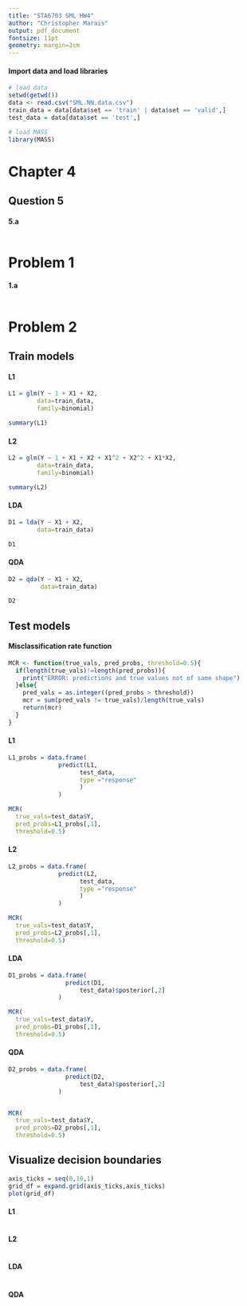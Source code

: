 ```yaml
---
title: "STA6703 SML HW4"
author: "Christopher Marais"
output: pdf_document
fontsize: 11pt
geometry: margin=2cm
---
```

#### Import data and load libraries

```R
# load data
setwd(getwd())
data <- read.csv("SML.NN.data.csv")
train_data = data[data$set == 'train' | data$set == 'valid',]
test_data = data[data$set == 'test',]

# load MASS
library(MASS)
```

# Chapter 4
## Question 5
#### 5.a
```R

```

# Problem 1
#### 1.a

```R

```

# Problem 2
## Train models
#### L1

```R
L1 = glm(Y ~ 1 + X1 + X2, 
        data=train_data, 
        family=binomial)

summary(L1)
```

#### L2

```R
L2 = glm(Y ~ 1 + X1 + X2 + X1^2 + X2^2 + X1*X2, 
        data=train_data, 
        family=binomial)

summary(L2)
```

#### LDA

```R
D1 = lda(Y ~ X1 + X2,
        data=train_data)

D1
```

#### QDA

```R
D2 = qda(Y ~ X1 + X2,
         data=train_data)

D2
```

## Test models
#### Misclassification rate function
```R
MCR <- function(true_vals, pred_probs, threshold=0.5){
  if(length(true_vals)!=length(pred_probs)){
    print("ERROR: predictions and true values not of same shape")
  }else{
    pred_vals = as.integer((pred_probs > threshold))
    mcr = sum(pred_vals != true_vals)/length(true_vals)
    return(mcr)
  }
}

```

#### L1

```R
L1_probs = data.frame(
              predict(L1, 
                    test_data,
                    type ="response"
                    )
              )

MCR(
  true_vals=test_data$Y,
  pred_probs=L1_probs[,1],
  threshold=0.5)

```

#### L2

```R
L2_probs = data.frame(
              predict(L2, 
                    test_data,
                    type ="response"
                    )
              )

MCR(
  true_vals=test_data$Y,
  pred_probs=L2_probs[,1],
  threshold=0.5)

```

#### LDA

```R
D1_probs = data.frame(
                predict(D1, 
                    test_data)$posterior[,2]
              )

MCR(
  true_vals=test_data$Y,
  pred_probs=D1_probs[,1],
  threshold=0.5)

```

#### QDA

```R
D2_probs = data.frame(
                predict(D2, 
                    test_data)$posterior[,2]
              )


MCR(
  true_vals=test_data$Y,
  pred_probs=D2_probs[,1],
  threshold=0.5)

```

## Visualize decision boundaries
```R
axis_ticks = seq(0,10,1)
grid_df = expand.grid(axis_ticks,axis_ticks)
plot(grid_df)

```


#### L1

```R

```

#### L2

```R

```

#### LDA

```R

```

#### QDA

```R

```
